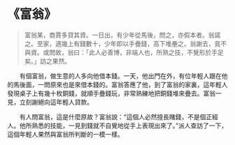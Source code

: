 # 《富翁》

> 富翁某，商賈多貸其資。一日出，有少年從馬後，問之，亦假本者。翁諾之。至家，適幾上有錢數十，少年即以手疊錢，高下堆壘之。翁謝去，竟不與資。或問故，翁曰：「此人必善博，非端人也，所熟之技，不覺形於手足矣。」訪之果然。

&emsp;&emsp;有個富翁，做生意的人多向他借本錢。一天，他出門在外，有位年輕人跟在他的馬後面，一問原來也是來借本錢的。富翁答應了他，到了富翁的家裏，這年輕人發現桌子上有幾十枚銅錢，就順手疊錢玩，非常熟練地把銅錢堆來疊去。富翁一見，立刻謝絕向這年輕人貸款。

&emsp;&emsp;有人問富翁，這是什麼原故？富翁說：“這個人必然擅長賭錢，不是個正經人。他所熟悉的技能，一見到錢就不自覺地從手上表現出來了。”派人查訪了一下，這個年輕人果然與富翁所判斷的一模一樣。
